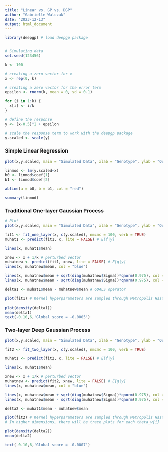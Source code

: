 ```yaml
---
title: "Linear vs. GP vs. DGP"
author: "Gabrielle Walczak"
date: "2023-12-13"
output: html_document
---
```


```r
library(deepgp) # load deepgp package


# Simulating data
set.seed(123456)

k <- 100

# creating a zero vector for x
x <- rep(0, k)

# creating a zero vector for the error term
epsilon <- rnorm(k, mean = 0, sd = 0.1)

for (i in 1:k) {
  x[i] <- i/k
}

# define the response
y <- (x-0.5)^2 + epsilon

# scale the response term to work with the deepgp package
y.scaled <- scale(y)
```



### Simple Linear Regression

```r
plot(x,y.scaled, main = "Simulated Data", xlab = "Genotype", ylab = "Quantitative Trait")

linmod <- lm(y.scaled~x)
b0 <- linmod$coef[1]
b1 <- linmod$coef[2]

abline(a = b0, b = b1, col = "red")
```

```r
summary(linmod)
```




### Traditional One-layer Gaussian Process

```r
# Plot
plot(x,y.scaled, main = "Simulated Data", xlab = "Genotype", ylab = "Quantitative Trait")

fit1 <- fit_one_layer(x, c(y.scaled), nmcmc = 100, verb = TRUE)
muhat1 <- predict(fit1, x, lite = FALSE) # E[f|y]

lines(x, muhat1$mean)

xnew <- x + 1/k # perturbed vector
muhatnew <- predict(fit1, xnew, lite = FALSE) # E[g|y]
lines(x, muhatnew$mean, col = "blue")

lines(x, muhatnew$mean + sqrt(diag(muhatnew$Sigma))*qnorm(0.975), col = "blue", lty = 2)
lines(x, muhatnew$mean - sqrt(diag(muhatnew$Sigma))*qnorm(0.975), col = "blue", lty = 2)

delta1 <- muhat1$mean - muhatnew$mean # GOALS operator
```

```r
plot(fit1) # Kernel hyperparameters are sampled through Metropolis Hastings
```


```r
plot(density(delta1))
mean(delta1)
text(-0.10,6,'Global score = -0.0005')
```

### Two-layer Deep Gaussian Process

```r
plot(x,y.scaled, main = "Simulated Data", xlab = "Genotype", ylab = "Quantitative Trait")

fit2 <- fit_two_layer(x, c(y.scaled), nmcmc = 100, verb = TRUE)

muhat1 <- predict(fit2, x, lite = FALSE) # E[f|y]

lines(x, muhat1$mean)

xnew <- x + 1/k # perturbed vector
muhatnew <- predict(fit2, xnew, lite = FALSE) # E[g|y]
lines(x, muhatnew$mean, col = "blue")

lines(x, muhatnew$mean + sqrt(diag(muhatnew$Sigma))*qnorm(0.975), col = "blue", lty = 2)
lines(x, muhatnew$mean - sqrt(diag(muhatnew$Sigma))*qnorm(0.975), col = "blue", lty = 2)

delta2 <- muhat1$mean - muhatnew$mean
```

```r
plot(fit2) # Kernel hyperparameters are sampled through Metropolis Hastings
# In higher dimensions, there will be trace plots for each theta_w[i]
```

```r
plot(density(delta2))
mean(delta2)

text(-0.10,6,'Global score = -0.0007')
```

